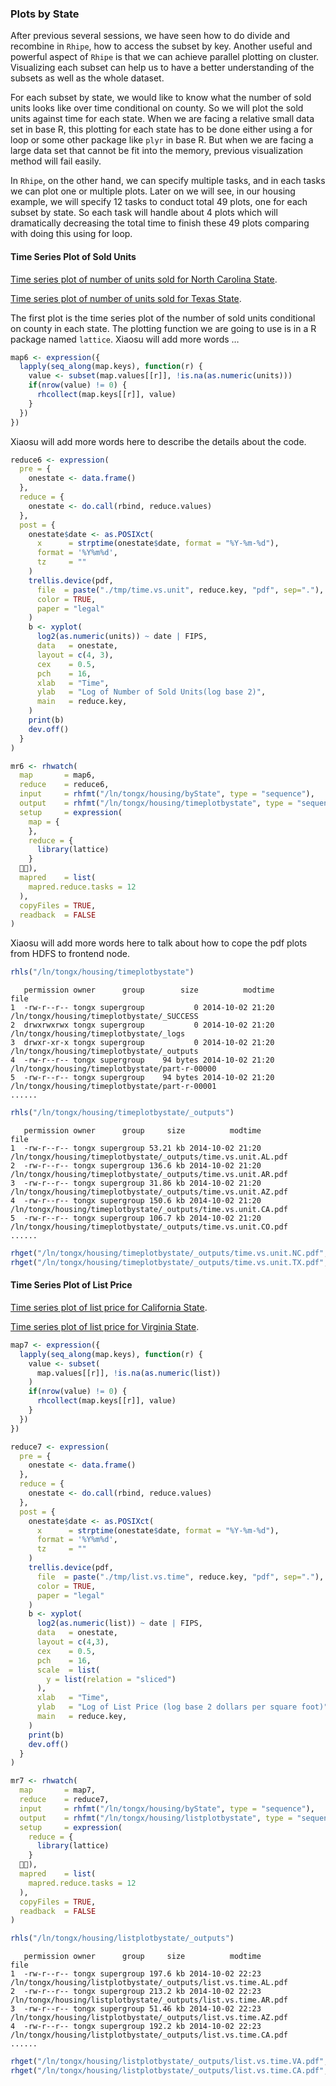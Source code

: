 ### Plots by State ###

After previous several sessions, we have seen how to do divide and recombine in `Rhipe`, how to 
access the subset by key. Another useful and powerful aspect of `Rhipe` is that we can achieve
parallel plotting on cluster. Visualizing each subset can help us to have a better understanding of
the subsets as well as the whole dataset.

For each subset by state, we would like to know what the number of sold units looks like over time
conditional on county. So we will plot the sold units against time for each state. When we are 
facing a relative small data set in base R, this plotting for each state has to be done either using
a for loop or some other package like `plyr` in base R. But when we are facing a large data set that
cannot be fit into the memory, previous visualization method will fail easily. 

In `Rhipe`, on the other hand, we can specify multiple tasks, and in each tasks we can plot one or
multiple plots. Later on we will see, in our housing example, we will specify 12 tasks to conduct 
total 49 plots, one for each subset by state. So each task will handle about 4 plots which will 
dramatically decreasing the total time to finish these 49 plots comparing with doing this using for
loop.

#### Time Series Plot of Sold Units ####

[Time series plot of number of units sold for North Carolina State](./plots/time.vs.unit.NC.pdf).

[Time series plot of number of units sold for Texas State](./plots/time.vs.unit.TX.pdf).

The first plot is the time series plot of the number of sold units conditional on county in each state.
The plotting function we are going to use is in a R package named `lattice`. Xiaosu will add more words ...

```r
map6 <- expression({
  lapply(seq_along(map.keys), function(r) {
    value <- subset(map.values[[r]], !is.na(as.numeric(units)))
    if(nrow(value) != 0) {
      rhcollect(map.keys[[r]], value)
    }
  })
})
```

Xiaosu will add more words here to describe the details about the code.

```r
reduce6 <- expression(
  pre = {
    onestate <- data.frame()
  },
  reduce = {
    onestate <- do.call(rbind, reduce.values)
  },
  post = {
    onestate$date <- as.POSIXct(
      x      = strptime(onestate$date, format = "%Y-%m-%d"), 
      format = '%Y%m%d', 
      tz     = ""
    )
    trellis.device(pdf, 
      file  = paste("./tmp/time.vs.unit", reduce.key, "pdf", sep="."), 
      color = TRUE,
      paper = "legal"
    )
    b <- xyplot(
      log2(as.numeric(units)) ~ date | FIPS,
      data   = onestate,
      layout = c(4, 3),
      cex    = 0.5,
      pch    = 16,
      xlab   = "Time",
      ylab   = "Log of Number of Sold Units(log base 2)",
      main   = reduce.key,
    )
    print(b)
    dev.off()    
  }
)
```


```r
mr6 <- rhwatch(
  map       = map6,
  reduce    = reduce6,
  input     = rhfmt("/ln/tongx/housing/byState", type = "sequence"),
  output    = rhfmt("/ln/tongx/housing/timeplotbystate", type = "sequence"),
  setup     = expression(
    map = {
    },
    reduce = {
      library(lattice)
    }
  ),
  mapred    = list( 
    mapred.reduce.tasks = 12
  ),
  copyFiles = TRUE,
  readback  = FALSE
)
```

Xiaosu will add more words here to talk about how to cope the pdf plots from HDFS to frontend node.

```r
rhls("/ln/tongx/housing/timeplotbystate")
```
```
   permission owner      group        size          modtime                                           file
1  -rw-r--r-- tongx supergroup           0 2014-10-02 21:20     /ln/tongx/housing/timeplotbystate/_SUCCESS
2  drwxrwxrwx tongx supergroup           0 2014-10-02 21:20        /ln/tongx/housing/timeplotbystate/_logs
3  drwxr-xr-x tongx supergroup           0 2014-10-02 21:20     /ln/tongx/housing/timeplotbystate/_outputs
4  -rw-r--r-- tongx supergroup    94 bytes 2014-10-02 21:20 /ln/tongx/housing/timeplotbystate/part-r-00000
5  -rw-r--r-- tongx supergroup    94 bytes 2014-10-02 21:20 /ln/tongx/housing/timeplotbystate/part-r-00001
......
```
```r
rhls("/ln/tongx/housing/timeplotbystate/_outputs")
```
```
   permission owner      group     size          modtime                                                           file
1  -rw-r--r-- tongx supergroup 53.21 kb 2014-10-02 21:20 /ln/tongx/housing/timeplotbystate/_outputs/time.vs.unit.AL.pdf
2  -rw-r--r-- tongx supergroup 136.6 kb 2014-10-02 21:20 /ln/tongx/housing/timeplotbystate/_outputs/time.vs.unit.AR.pdf
3  -rw-r--r-- tongx supergroup 31.86 kb 2014-10-02 21:20 /ln/tongx/housing/timeplotbystate/_outputs/time.vs.unit.AZ.pdf
4  -rw-r--r-- tongx supergroup 150.6 kb 2014-10-02 21:20 /ln/tongx/housing/timeplotbystate/_outputs/time.vs.unit.CA.pdf
5  -rw-r--r-- tongx supergroup 106.7 kb 2014-10-02 21:20 /ln/tongx/housing/timeplotbystate/_outputs/time.vs.unit.CO.pdf
......
```
```r
rhget("/ln/tongx/housing/timeplotbystate/_outputs/time.vs.unit.NC.pdf", "./")
rhget("/ln/tongx/housing/timeplotbystate/_outputs/time.vs.unit.TX.pdf", "./")
```

#### Time Series Plot of List Price ####

[Time series plot of list price for California State](./plots/list.vs.time.CA.pdf).

[Time series plot of list price for Virginia State](./plots/list.vs.time.VA.pdf).

```r
map7 <- expression({
  lapply(seq_along(map.keys), function(r) {
    value <- subset(
      map.values[[r]], !is.na(as.numeric(list))
    )
    if(nrow(value) != 0) {
      rhcollect(map.keys[[r]], value)
    }
  })
})
```


```r
reduce7 <- expression(
  pre = {
    onestate <- data.frame()
  },
  reduce = {
    onestate <- do.call(rbind, reduce.values)
  },
  post = {
    onestate$date <- as.POSIXct(
      x      = strptime(onestate$date, format = "%Y-%m-%d"), 
      format = '%Y%m%d', 
      tz     = ""
    )
    trellis.device(pdf,
      file  = paste("./tmp/list.vs.time", reduce.key, "pdf", sep="."), 
      color = TRUE,
      paper = "legal"
    )
    b <- xyplot(
      log2(as.numeric(list)) ~ date | FIPS,
      data   = onestate,
      layout = c(4,3),
      cex    = 0.5,
      pch    = 16,
      scale  = list(
        y = list(relation = "sliced") 
      ),
      xlab   = "Time",
      ylab   = "Log of List Price (log base 2 dollars per square foot)",
      main   = reduce.key, 
    )
    print(b)
    dev.off()    
  }
)
```


```r
mr7 <- rhwatch(
  map       = map7,
  reduce    = reduce7,
  input     = rhfmt("/ln/tongx/housing/byState", type = "sequence"),
  output    = rhfmt("/ln/tongx/housing/listplotbystate", type = "sequence"),
  setup     = expression(
    reduce = {
      library(lattice)
    }
  ),
  mapred    = list( 
    mapred.reduce.tasks = 12
  ),
  copyFiles = TRUE,
  readback  = FALSE
)
```

```r
rhls("/ln/tongx/housing/listplotbystate/_outputs")
```
```
   permission owner      group     size          modtime                                                           file
1  -rw-r--r-- tongx supergroup 197.6 kb 2014-10-02 22:23 /ln/tongx/housing/listplotbystate/_outputs/list.vs.time.AL.pdf
2  -rw-r--r-- tongx supergroup 213.2 kb 2014-10-02 22:23 /ln/tongx/housing/listplotbystate/_outputs/list.vs.time.AR.pdf
3  -rw-r--r-- tongx supergroup 51.46 kb 2014-10-02 22:23 /ln/tongx/housing/listplotbystate/_outputs/list.vs.time.AZ.pdf
4  -rw-r--r-- tongx supergroup 192.2 kb 2014-10-02 22:23 /ln/tongx/housing/listplotbystate/_outputs/list.vs.time.CA.pdf
......
```
```r
rhget("/ln/tongx/housing/listplotbystate/_outputs/list.vs.time.VA.pdf", "./")
rhget("/ln/tongx/housing/listplotbystate/_outputs/list.vs.time.CA.pdf", "./")
```
